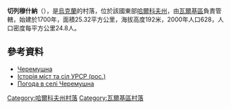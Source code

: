 {{no footnotes|time=2015-10-05T07:26:33+00:00}}
{{coord|49|51|39|N|35|46|14|E|scale:100000_region:UA|display=title}}

<!-- 檔案不存在 [[Image:Черемушнянський_військовий_меморіал.jpg|right]] -->

'''切列穆什納'''（{{lang-uk|Черемушна}}），是[[烏克蘭|烏克蘭]]的村落，位於該國東部[[哈爾科夫州|哈爾科夫州]]，由[[瓦爾基區|瓦爾基區]]負責管轄，始建於1700年，面積25.32平方公里，海拔高度192米，2000年人口628，人口密度每平方公里24.8人。

==參考資料==
* [http://gska2.rada.gov.ua/pls/z7502/A005?rdat1=21.06.2009&rf7571=32608 Черемушна]{{dead link|date=2017年11月 |bot=InternetArchiveBot |fix-attempted=yes }}
* [https://web.archive.org/web/20110113043434/http://www.igsu.org.ua/Harkovskja.obl/Novovodolazhskij.rajon/Odrynka.html Історія міст та сіл УРСР (рос.)]
* [http://weather.in.ua/ua/har'kovskaja/28232 Погода в селі Черемушна] {{Wayback|url=http://weather.in.ua/ua/har'kovskaja/28232 |date=20160323035745 }}

{{DEFAULTSORT:Черемушна}}
[[Category:哈爾科夫州村落|Category:哈爾科夫州村落]]
[[Category:瓦爾基區村落|Category:瓦爾基區村落]]


{{Kharkiv-geo-stub}}